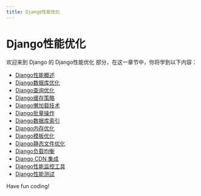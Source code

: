 ```yaml
---
title: Django性能优化
---
```


# Django性能优化

欢迎来到 Django 的 Django性能优化 部分，在这一章节中，你将学到以下内容：

- [Django性能概述](./0-django-performance-overview.mdx)
- [Django数据库优化](./1-django-database-optimization.mdx)
- [Django查询优化](./2-django-query-optimization.mdx)
- [Django缓存策略](./3-django-cache-policy.mdx)
- [Django懒加载技术](./4-django-lazy-loading-technology.mdx)
- [Django批量操作](./5-django-bulk-actions.mdx)
- [Django数据库索引](./6-django-database-index.mdx)
- [Django内存优化](./7-django-memory-optimization.mdx)
- [Django模板优化](./8-django-template-optimization.mdx)
- [Django静态文件优化](./9-django-static-file-optimization.mdx)
- [Django负载均衡](./10-django-load-balancing.mdx)
- [Django CDN 集成](./11-django-cdn-integration.mdx)
- [Django性能监控工具](./12-django-performance-monitoring-tool.mdx)
- [Django性能测试](./13-django-performance-test.mdx)

Have fun coding!